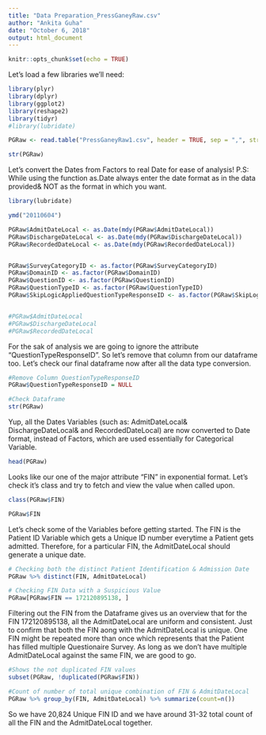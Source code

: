 ```yaml
---
title: "Data Preparation_PressGaneyRaw.csv"
author: "Ankita Guha"
date: "October 6, 2018"
output: html_document
---
```


```r
knitr::opts_chunk$set(echo = TRUE)
```

Let's load a few libraries we'll need:

```r
library(plyr)
library(dplyr)
library(ggplot2)
library(reshape2)
library(tidyr)
#library(lubridate)
```


```r
PGRaw <- read.table("PressGaneyRaw1.csv", header = TRUE, sep = ",", stringsAsFactors = FALSE)

str(PGRaw)
```

Let's convert the Dates from Factors to real Date for ease of analysis! 
P.S: While using the function as.Date always enter the date format as in the data provided& NOT as the format in which you want.

```r
library(lubridate)

ymd("20110604")

PGRaw$AdmitDateLocal <- as.Date(mdy(PGRaw$AdmitDateLocal))
PGRaw$DischargeDateLocal <- as.Date(mdy(PGRaw$DischargeDateLocal))
PGRaw$RecordedDateLocal <- as.Date(mdy(PGRaw$RecordedDateLocal))


PGRaw$SurveyCategoryID <- as.factor(PGRaw$SurveyCategoryID)
PGRaw$DomainID <- as.factor(PGRaw$DomainID)
PGRaw$QuestionID <- as.factor(PGRaw$QuestionID)
PGRaw$QuestionTypeID <- as.factor(PGRaw$QuestionTypeID)
PGRaw$SkipLogicAppliedQuestionTypeResponseID <- as.factor(PGRaw$SkipLogicAppliedQuestionTypeResponseID)


#PGRaw$AdmitDateLocal
#PGRaw$DischargeDateLocal
#PGRaw$RecordedDateLocal

```

For the sak of analysis we are going to ignore the attribute "QuestionTypeResponseID". So let's remove that column from our dataframe too. Let's check our final dataframe now after all the data type conversion.

```r
#Remove Column QuestionTypeResponseID 
PGRaw$QuestionTypeResponseID = NULL

#Check Dataframe
str(PGRaw)
```

 Yup, all the Dates Variables (such as: AdmitDateLocal& DischargeDateLocal& and RecordedDateLocal) are now converted to Date format, instead of Factors, which are used essentially for Categorical Variable.

```r
head(PGRaw)
```

Looks like our one of the major attribute "FIN" in exponential format. Let's check it's class and try to fetch and view the value when called upon. 

```r
class(PGRaw$FIN)

PGRaw$FIN
```

Let's check some of the Variables before getting started. The FIN is the Patient ID Variable which gets a Unique ID number everytime a Patient gets admitted. Therefore, for a particular FIN, the AdmitDateLocal should generate a unique date. 

```r
# Checking both the distinct Patient Identification & Admission Date
PGRaw %>% distinct(FIN, AdmitDateLocal)

# Checking FIN Data with a Suspicious Value
PGRaw[PGRaw$FIN == 172120895138, ]
```

Filtering out the FIN from the Dataframe gives us an overview that for the FIN 172120895138, all the AdmitDateLocal are uniform and consistent. Just to confirm that both the FIN aong with the AdmitDateLocal is unique. One FIN might be repeated more than once which represents that the Patient has filled multiple Questionaire Survey. As long as we don't have multiple AdmitDateLocal against the same FIN, we are good to go. 

```r
#Shows the not duplicated FIN values 
subset(PGRaw, !duplicated(PGRaw$FIN))

#Count of number of total unique combination of FIN & AdmitDateLocal
PGRaw %>% group_by(FIN, AdmitDateLocal) %>% summarize(count=n())
```

So we have 20,824 Unique FIN ID and we have around 31-32 total count of all the FIN and the AdmitDateLocal together.
